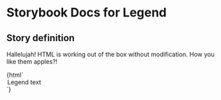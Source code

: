 

# Storybook Docs for Legend

<Meta title="govtnz-import/Legend" />

## Story definition

Hallelujah! HTML is working out of the box without modification.
How you like them apples?!

<Preview>
  <Story name="Legend" height="100px">
    {html` <legend class="g-fieldset__legend">Legend text</legend> `}
  </Story>
</Preview>
